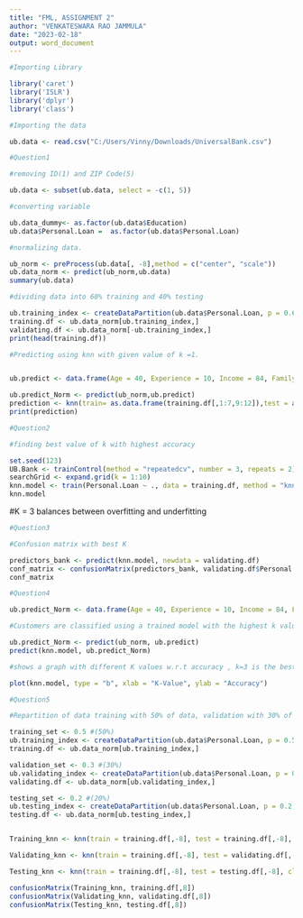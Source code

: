 ---
title: "FML, ASSIGNMENT 2"
author: "VENKATESWARA RAO JAMMULA"
date: "2023-02-18"
output: word_document
---

```{r}
#Importing Library

library('caret')
library('ISLR')
library('dplyr')
library('class')

#Importing the data

ub.data <- read.csv("C:/Users/Vinny/Downloads/UniversalBank.csv")

#Question1

#removing ID(1) and ZIP Code(5) 

ub.data <- subset(ub.data, select = -c(1, 5))

#converting variable

ub.data_dummy<- as.factor(ub.data$Education)
ub.data$Personal.Loan =  as.factor(ub.data$Personal.Loan)

#normalizing data.

ub_norm <- preProcess(ub.data[, -8],method = c("center", "scale"))
ub.data_norm <- predict(ub_norm,ub.data)
summary(ub.data)

#dividing data into 60% training and 40% testing

ub.training_index <- createDataPartition(ub.data$Personal.Loan, p = 0.6, list = FALSE)
training.df <- ub.data_norm[ub.training_index,]
validating.df <- ub.data_norm[-ub.training_index,]
print(head(training.df))

#Predicting using knn with given value of k =1.


ub.predict <- data.frame(Age = 40, Experience = 10, Income = 84, Family = 2,CCAvg = 2, Education = 1, Mortgage = 0, Securities.Account =0, CD.Account = 0, Online = 1, CreditCard = 1)

ub.predict_Norm <- predict(ub_norm,ub.predict)
prediction <- knn(train= as.data.frame(training.df[,1:7,9:12]),test = as.data.frame(ub.predict_Norm[,1:7,9:12]),cl= training.df$Personal.Loan,k=1)
print(prediction)
```


```{r}
#Question2 

#finding best value of k with highest accuracy

set.seed(123)
UB.Bank <- trainControl(method = "repeatedcv", number = 3, repeats = 2)
searchGrid <- expand.grid(k = 1:10)
knn.model <- train(Personal.Loan ~ ., data = training.df, method = "knn", tuneGrid = searchGrid, trControl = UB.Bank)
knn.model
```
#K = 3  balances between overfitting and underfitting

```{r}
#Question3

#Confusion matrix with best K

predictors_bank <- predict(knn.model, newdata = validating.df)
conf_matrix <- confusionMatrix(predictors_bank, validating.df$Personal.Loan)
conf_matrix
```


```{r}
#Question4

ub.predict_Norm <- data.frame(Age = 40, Experience = 10, Income = 84, Family = 2,CCAvg = 2, Education = 1, Mortgage = 0,Securities.Account =0, CD.Account = 0, Online = 1,CreditCard = 1)

#Customers are classified using a trained model with the highest k value.

ub.predict_Norm <- predict(ub_norm, ub.predict)
predict(knn.model, ub.predict_Norm)

#shows a graph with different K values w.r.t accuracy , k=3 is the best.

plot(knn.model, type = "b", xlab = "K-Value", ylab = "Accuracy")
```


```{r}
#Question5

#Repartition of data training with 50% of data, validation with 30% of data, testing with 20% of data.

training_set <- 0.5 #(50%)
ub.training_index <- createDataPartition(ub.data$Personal.Loan, p = 0.5, list = FALSE)
training.df <- ub.data_norm[ub.training_index,]

validation_set <- 0.3 #(30%)
ub.validating_index <- createDataPartition(ub.data$Personal.Loan, p = 0.3, list = FALSE)
validating.df <- ub.data_norm[ub.validating_index,]

testing_set <- 0.2 #(20%)
ub.testing_index <- createDataPartition(ub.data$Personal.Loan, p = 0.2, list = FALSE)
testing.df <- ub.data_norm[ub.testing_index,]


Training_knn <- knn(train = training.df[,-8], test = training.df[,-8], cl = training.df[,8], k =3)

Validating_knn <- knn(train = training.df[,-8], test = validating.df[,-8], cl = training.df[,8], k =3)

Testing_knn <- knn(train = training.df[,-8], test = testing.df[,-8], cl = training.df[,8], k =3)

confusionMatrix(Training_knn, training.df[,8])
confusionMatrix(Validating_knn, validating.df[,8])
confusionMatrix(Testing_knn, testing.df[,8])

```